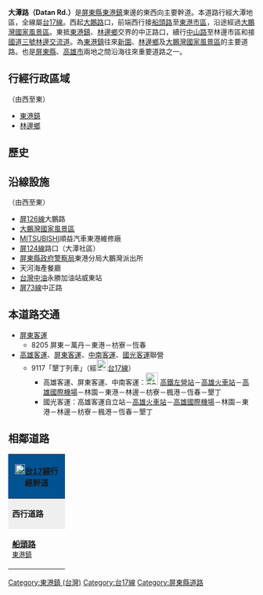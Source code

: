 {{distinguish|大潭道}}
{{multiple issues|
{{unreferenced|time=2014-08-30T15:00:00+00:00}}
{{Notability Unreferenced|time=2014-08-30T15:00:00+00:00}}
{{refimprove|time=2014-08-30}}
}}
'''大潭路（Datan Rd.）'''是[[屏東縣|屏東縣]][[東港鎮_(台灣)|東港鎮]]東邊的東西向主要幹道。本道路行經大潭地區，全線屬[[台17線|台17線]]。西起[[大鵬路|大鵬路]]口，前端西行接[[船頭路|船頭路]]至[[東港鎮_(臺灣)|東港市區]]，沿途經過[[大鵬灣國家風景區|大鵬灣國家風景區]]。東抵[[東港鎮_(臺灣)|東港鎮]]、[[林邊鄉|林邊鄉]]交界的中正路口，續行[[中山路_(林邊鄉)|中山路]]至林邊市區和接[[福爾摩沙高速公路|國道三號]][[林邊交流道|林邊交流道]]。為[[東港鎮_(臺灣)|東港鎮]]往來[[新園鄉_(台灣)|新園]]、[[林邊鄉|林邊鄉]]及[[大鵬灣國家風景區|大鵬灣國家風景區]]的主要道路。也是[[屏東縣|屏東縣]]、[[高雄市|高雄市]]兩地之間沿海往來重要道路之一。

== 行經行政區域 ==
（由西至東）
* [[東港鎮_(臺灣)|東港鎮]]
* [[林邊鄉|林邊鄉]]

== 歷史 ==
{{expand section}}

== 沿線設施 ==
（由西至東）
* [[屏東縣鄉道列表|屏126線]]大鵬路
* [[大鵬灣國家風景區|大鵬灣國家風景區]] 
* [[三菱汽車|MITSUBISHI]]順益汽車東港維修廠
* [[屏東縣鄉道列表|屏124線]]路口（大潭社區）
* [[屏東縣政府|屏東縣政府]][[警察局|警察局]]東港分局大鵬灣派出所
* 天河海產餐廳
* [[台灣中油|台灣中油]]永勝加油站威東站
* [[屏東縣鄉道列表|屏73線]]中正路

== 本道路交通 ==
* [[屏東客運|屏東客運]]
** 8205 屏東－萬丹－東港－枋寮－恆春
* [[高雄客運|高雄客運]]、[[屏東客運|屏東客運]]、[[中南客運|中南客運]]、[[國光客運|國光客運]]聯營
** 9117「墾丁列車」（經[[File:TW_PHW17.svg|23px]][[台17線|台17線]]）
*** 高雄客運、屏東客運、中南客運：[[File:ROC_Taiwan_Railways_Administration_Logo.svg|25px]]<!-- 注释出：[[File:Kaohsiung_Metro_Logo(Logo_Only).svg|25px]] --><!-- 注释出：[[File:THSR_no_text.svg|32px]] -->[[新左營車站|高鐵左營站]]－[[高雄車站|高雄火車站]]－[[高雄國際機場|高雄國際機場]]－林園－東港－林邊－枋寮－楓港－恆春－墾丁
*** 國光客運：高雄客運自立站－[[高雄車站|高雄火車站]]－[[高雄國際機場|高雄國際機場]]－林園－東港－林邊－枋寮－楓港－恆春－墾丁

== 相鄰道路 ==
{|  class="toccolours" border="1" cellpadding="4" style="margin: 0 auto; border-collapse: collapse; text-align: center; white-space:nowrap;"
|-

! colspan="5" style="background: #015293;" | '''[[File:TW_PHW17.svg|20px]][[台17線|台17線]]行經幹道'''
|-
| style="background: #efefef;" | '''西行道路'''
| colspan="3" style="background: #efefef;"   |'''[[屏東縣|屏東縣]]段'''
| style="background: #efefef;" | '''東行道路'''
|-
| style="width:100px; height:70px;"| '''[[船頭路|船頭路]]'''<br /><small>[[東港鎮_(臺灣)|東港鎮]]</small>
| width="1px" style="background: #015293;"|
|  style="width:150px; height:70px" | '''大潭路'''<br /><small>[[東港鎮_(臺灣)|東港鎮]]<br>[[林邊鄉|林邊鄉]]</small>
| width="1px" style="background: #015293;"|
| style="width:100px; height:70px;" | '''[[中山路_(林邊鄉)|中山路]]'''<br /><small>[[林邊鄉|林邊鄉]]</small>
{| border="0"
|}
|}

{{DEFAULTSORT:Datan}}
[[Category:東港鎮_(台灣)|Category:東港鎮 (台灣)]]
[[Category:台17線|Category:台17線]]
[[Category:屏東縣道路|Category:屏東縣道路]]